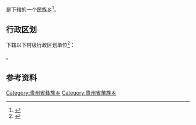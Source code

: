 {{中国乡级行政区|52/05/22/217/000}}

'''{{PAGENAMEBASE}}'''是{{PRC admin/fullname|52/05/22/217/000|3}}下辖的一个[[民族乡|民族乡]]<ref>{{PRC admin/ref sgc|{{PRC admin/parent|52/05/22/217/000}}}}</ref>。

== 行政区划 ==
{{PAGENAMEBASE}}下辖以下村级行政区划单位<ref>{{PRC admin/ref sgc|52/05/22/217/000}}</ref>：

{{PRC admin/children|52/05/22/217/000}}。

== 参考资料 ==
{{reflist}}

{{贵州行政区划小作品}}
{{PRC admin/navcat|52/05/22/217/000}}
[[Category:贵州省彝族乡|Category:贵州省彝族乡]]
[[Category:贵州省苗族乡|Category:贵州省苗族乡]]